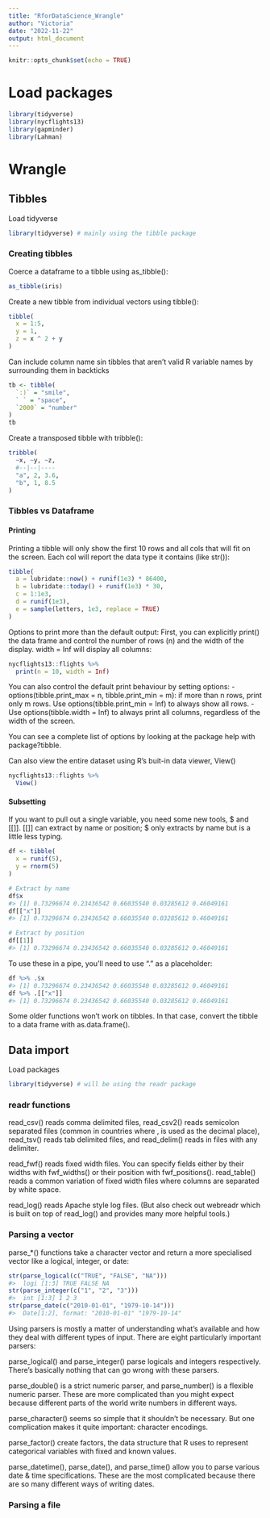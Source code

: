 ```yaml
---
title: "RforDataScience_Wrangle"
author: "Victoria"
date: "2022-11-22"
output: html_document
---
```


```r
knitr::opts_chunk$set(echo = TRUE)
```

# Load packages
```r
library(tidyverse)
library(nycflights13)
library(gapminder)
library(Lahman)
```

# Wrangle
## Tibbles
Load tidyverse
```r
library(tidyverse) # mainly using the tibble package
```

### Creating tibbles
Coerce a dataframe to a tibble using as_tibble():
```r
as_tibble(iris)
```

Create a new tibble from individual vectors using tibble():
```r
tibble(
  x = 1:5, 
  y = 1, 
  z = x ^ 2 + y
)
```

Can include column name sin tibbles that aren't valid R variable names by surrounding them in backticks
```r
tb <- tibble(
  `:)` = "smile", 
  ` ` = "space",
  `2000` = "number"
)
tb
```

Create a transposed tibble with tribble():
```r
tribble(
  ~x, ~y, ~z,
  #--|--|----
  "a", 2, 3.6,
  "b", 1, 8.5
)
```

### Tibbles vs Dataframe
#### Printing
Printing a tibble will only show the first 10 rows and all cols that will fit on the screen.
Each col will report the data type it contains (like str()):
```r
tibble(
  a = lubridate::now() + runif(1e3) * 86400,
  b = lubridate::today() + runif(1e3) * 30,
  c = 1:1e3,
  d = runif(1e3),
  e = sample(letters, 1e3, replace = TRUE)
)
```

Options to print more than the default output:
First, you can explicitly print() the data frame and control the number of rows (n) and the width of the display. width = Inf will display all columns:
```r
nycflights13::flights %>% 
  print(n = 10, width = Inf)
```

You can also control the default print behaviour by setting options:
- options(tibble.print_max = n, tibble.print_min = m): if more than n rows, print only m rows. Use options(tibble.print_min = Inf) to always show all rows.
- Use options(tibble.width = Inf) to always print all columns, regardless of the width of the screen.

You can see a complete list of options by looking at the package help with package?tibble.

Can also view the entire dataset using R's buit-in data viewer, View()
```r
nycflights13::flights %>% 
  View()
```

#### Subsetting
 If you want to pull out a single variable, you need some new tools, $ and [[]]. [[]] can extract by name or position; $ only extracts by name but is a little less typing.
 
```r
df <- tibble(
  x = runif(5),
  y = rnorm(5)
)

# Extract by name
df$x
#> [1] 0.73296674 0.23436542 0.66035540 0.03285612 0.46049161
df[["x"]]
#> [1] 0.73296674 0.23436542 0.66035540 0.03285612 0.46049161

# Extract by position
df[[1]]
#> [1] 0.73296674 0.23436542 0.66035540 0.03285612 0.46049161
```
 
To use these in a pipe, you'll need to use "." as a placeholder:
```r
df %>% .$x
#> [1] 0.73296674 0.23436542 0.66035540 0.03285612 0.46049161
df %>% .[["x"]]
#> [1] 0.73296674 0.23436542 0.66035540 0.03285612 0.46049161
```

Some older functions won't work on tibbles. In that case, convert the tibble to a data frame with as.data.frame().

## Data import
Load packages
```r
library(tidyverse) # will be using the readr package
```

### readr functions
read_csv() reads comma delimited files, read_csv2() reads semicolon separated files (common in countries where , is used as the decimal place), read_tsv() reads tab delimited files, and read_delim() reads in files with any delimiter.

read_fwf() reads fixed width files. You can specify fields either by their widths with fwf_widths() or their position with fwf_positions(). read_table() reads a common variation of fixed width files where columns are separated by white space.

read_log() reads Apache style log files. (But also check out webreadr which is built on top of read_log() and provides many more helpful tools.)

### Parsing a vector
parse_*() functions take a character vector and return a more specialised vector like a logical, integer, or date:
```r
str(parse_logical(c("TRUE", "FALSE", "NA")))
#>  logi [1:3] TRUE FALSE NA
str(parse_integer(c("1", "2", "3")))
#>  int [1:3] 1 2 3
str(parse_date(c("2010-01-01", "1979-10-14")))
#>  Date[1:2], format: "2010-01-01" "1979-10-14"
```

Using parsers is mostly a matter of understanding what’s available and how they deal with different types of input. There are eight particularly important parsers:

parse_logical() and parse_integer() parse logicals and integers respectively. There’s basically nothing that can go wrong with these parsers.

parse_double() is a strict numeric parser, and parse_number() is a flexible numeric parser. These are more complicated than you might expect because different parts of the world write numbers in different ways.

parse_character() seems so simple that it shouldn’t be necessary. But one complication makes it quite important: character encodings.

parse_factor() create factors, the data structure that R uses to represent categorical variables with fixed and known values.

parse_datetime(), parse_date(), and parse_time() allow you to parse various date & time specifications. These are the most complicated because there are so many different ways of writing dates.

### Parsing a file
